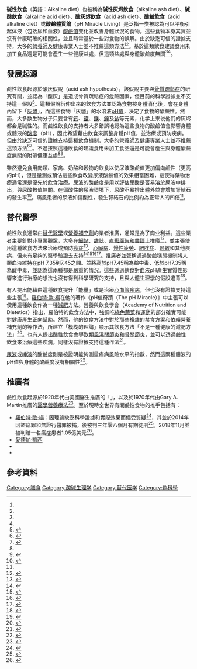 {{替代医学系统}}
{{medical}}
'''碱性飲食'''（英語：Alkaline diet）也被稱為'''碱性灰烬飲食'''（alkaline ash diet）、'''碱酸飲食'''（alkaline acid diet）、'''酸灰烬飲食'''（acid ash diet）、'''酸鹼飲食'''（acid alkaline diet）或'''酸鹼體質論'''（pH Miracle Living）是泛指一类被認為可以平衡引起体液（包括尿和血液）[[PH值|酸鹼值]]变化並改善身體狀況的食物。這些食物本身其實並沒有什麼明確的相關性，並且時常基於一些對食物的誤解。由於缺乏可信的證據支持，大多的[[營養師|營養師]]及健康專業人士並不推薦這類方法<ref name=":2" /><ref name=":0" />。基於這類飲食建議食用未加工食品還是可能會產生一些健康益處，但這類益處與身體酸鹼度無關<ref name=":0" /><ref name=":3" />。

== 發展起源 ==
鹼性飲食起源於酸灰假說（acid ash hypothesis），該假說主要與[[骨質疏鬆症|骨質疏鬆症]]的研究有關，並認為「酸灰」是造成骨質疏鬆症的危險因素，但目前的科學證據並不支持這一假設<ref>{{Cite journal|title=Does a High Dietary Acid Content Cause Bone Loss, and Can Bone Loss Be Prevented With an Alkaline Diet?|url=https://doi.org/10.1016/j.jocd.2013.08.014|last=Hanley|first=David A.|last2=Whiting|first2=Susan J.|date=2013-10|journal=Journal of Clinical Densitometry|issue=4|doi=10.1016/j.jocd.2013.08.014|volume=16|pages=420–425|issn=1094-6950}}</ref>。這類假說衍伸出來的飲食方法並認為食物被身體消化後，會在身體內留下「[[灰分|灰燼]]」，而這些食物「灰燼」的水溶液[[pH值|pH值]]，決定了食物的酸鹼性。然而，大多数生物分子只要含有[[鈣|鈣]]、[[鐵|鐵]]、[[鎂|鎂]]、[[鋅|鋅]]及[[钠|钠]]等元素，化学上来说他们的灰烬都会是碱性的。而鹼性飲食的支持者大多錯誤地認為這些食物的酸鹼值會影響身體或體液的[[酸度|酸度]]（pH），因此希望藉由飲食來調整身體pH值，並治療或預防疾病。但由於缺乏可信的證據支持這種飲食機制，大多的[[營養師|營養師]]及健康專業人士並不推薦這類方法<ref name=":2">{{Cite web|url=https://web.archive.org/web/20150327162238/http://www.intelihealth.com/article/alkaline-diets-and-cancer-fact-or-fiction|title=Alkaline Diets and Cancer: Fact or Fiction? - Intelihealth|accessdate=2018-11-10|date=2015-03-27}}</ref><ref name=":0">{{Cite news|url=http://www.webmd.com/diet/alkaline-diets|title=Alkaline Diet Plan Review: Does It Work?|newspaper=WebMD|accessdate=2018-11-10|language=en-US|archive-date=2015-10-06|archive-url=https://web.archive.org/web/20151006034254/http://www.webmd.com/diet/alkaline-diets|dead-url=no}}</ref>。不過按照這種飲食的建議食用未加工食品還是可能會產生與身體酸鹼度無關的附帶健康益處<ref name=":0" /><ref name=":3">{{Cite journal|title=The Alkaline Diet: Is There Evidence That an Alkaline pH Diet Benefits Health?|author=|url=https://doi.org/10.1155/2012/727630|last=Schwalfenberg|first=Gerry K.|date=2012|journal=Journal of Environmental and Public Health|issue=|doi=10.1155/2012/727630|others=|year=|volume=2012|page=|pages=1–7|language=en|issn=1687-9805|pmc=3195546|pmid=22013455}}</ref>。

雖然避免食用肉類、家禽、奶酪和穀物的飲食以使尿液酸鹼值更加偏向鹼性（更高的pH），但是量測或預估這些飲食改變尿液酸鹼值的效果相當困難，這使得藥物治療通常還是優先於飲食治療。尿液的酸鹼度是用以評估尿酸是否易溶於尿液中排出，與尿酸數值無關。在偏酸性的尿液環境下，尿酸不易排出體外並會增加腎結石的發生率<ref name=":1">{{Cite web|url=https://www.kingnet.com.tw/knNew/news/single-article.html?newId=10878|title=普遍存在的錯誤觀念『尿酸＝尿液酸鹼度』嗎？|accessdate=2018-11-11|author=周韋任|date=|last=|work=www.kingnet.com.tw|publisher=KingNet 國家網路醫藥|language=zh-TW|archive-date=2018-11-11|archive-url=https://web.archive.org/web/20181111133623/https://www.kingnet.com.tw/knNew/news/single-article.html?newId=10878|dead-url=no}}</ref>。痛風患者的尿液如偏酸性，發生腎結石的比例約為正常人的四倍<ref name=":1" />。 

== 替代醫學 ==
{{Further|替代醫學}}
鹼性飲食通常由[[替代医学|替代醫學]]或[[营养补充剂|營養補充劑]]的業者推廣，通常是為了商业利益。這些業者主要針對非專業觀眾，大多在[[網站|網站]]、[[杂志|雜誌]]、[[直邮广告|直郵廣告]]和[[图书|書籍]]上推廣<ref>{{Cite journal|title=Causal assessment of dietary acid load and bone disease: a systematic review & meta-analysis applying Hill's epidemiologic criteria for causality|author=|url=https://doi.org/10.1186/1475-2891-10-41|last=Fenton|first=Tanis R|last2=Tough|first2=Suzanne C|date=2011-04-30|journal=Nutrition Journal|issue=1|doi=10.1186/1475-2891-10-41|others=|year=|volume=10|page=|language=En|issn=1475-2891|pmc=3114717|pmid=21529374|last3=Lyon|first3=Andrew W|last4=Eliasziw|first4=Misha|last5=Hanley|first5=David A}}</ref>，並主張使用這種飲食方法來治療或預防[[癌症|癌症]]<ref>{{Cite book|url=https://www.worldcat.org/oclc/166255166|title=Principles and practice of gastrointestinal oncology|last=Kelsen|first=David|date=2008|publisher=Lippincott, Williams & Wilkins|year=|isbn=9780781776172|edition=2nd ed|location=Philadelphia|pages=|chapter=|oclc=166255166}}</ref>、[[心脏病|心臟病]]、[[慢性疲勞症候群|慢性疲勞]]、[[肥胖症|肥胖症]]、[[过敏|過敏]]和其他疾病，但未有足夠的醫學驗證去支持<ref name="intelihealth">{{cite web|url=http://www.intelihealth.com/article/alkaline-diets-and-cancer-fact-or-fiction?hd=null|title=Alkaline Diets and Cancer: Fact or Fiction?|accessdate=2012-02-22|date=2010-12-20|last=Vangsness|first=Stephanie|publisher=Intelihealth|language=en|archiveurl=https://web.archive.org/web/20150327162238/http://www.intelihealth.com/article/alkaline-diets-and-cancer-fact-or-fiction|archivedate=2015-03-27|deadurl=yes}}</ref><ref name="fenton-1">{{cite journal|title=Causal assessment of dietary acid load and bone disease: a systematic review & meta-analysis applying Hill's epidemiologic criteria for causality|author=Fenton TR, Tough SC, Lyon AW, Eliasziw M, Hanley DA|url=http://www.nutritionj.com/content/10//41|journal=Nutr J|issue=|doi=10.1186/1475-2891-10-41|year=2011|volume=10|pages=41|pmc=3114717|pmid=21529374}}</ref><ref name="fenton-2">{{cite journal|title=Meta-analysis of the effect of the acid-ash hypothesis of osteoporosis on calcium balance|author=Fenton TR, Lyon AW, Eliasziw M, Tough SC, Hanley DA|url=http://dx.doi.org/10.1359/jbmr.090515|date=November 2009|journal=J. Bone Miner. Res.|issue=11|doi=10.1359/jbmr.090515|volume=24|pages=1835–40|pmid=19419322}}</ref><ref name="fenton-3">{{cite journal|title=Phosphate decreases urine calcium and increases calcium balance: a meta-analysis of the osteoporosis acid-ash diet hypothesis|author=Fenton TR, Lyon AW, Eliasziw M, Tough SC, Hanley DA|url=http://www.nutritionj.com/content/8//41|journal=Nutr J|issue=|doi=10.1186/1475-2891-8-41|year=2009|volume=8|pages=41|pmc=2761938|pmid=19754972}}</ref>。推廣者並聲稱通過酸鹼穩態機制將人類血液維持在pH 7.35到7.45之間。並將高於pH7.45稱為鹼中毒、低於pH7.35稱為酸中毒，並認為這兩種都是嚴重的情況。這些透過飲食對血液pH產生實質性影響來進行治療的想法也沒有得到科學研究的支持，且與[[人体生理学|人體生理學]]的假設違背<ref>{{Cite web|url=https://www.quackwatch.org/01QuackeryRelatedTopics/DSH/coral2.html|title=Acid/Alkaline Theory of Disease Is Nonsense|accessdate=2018-11-10|work=www.quackwatch.org|archive-date=2018-11-09|archive-url=https://web.archive.org/web/20181109213230/http://www.quackwatch.org/01QuackeryRelatedTopics/DSH/coral2.html|dead-url=no}}</ref>。

有人提出能藉由這種飲食提升「能量」或是治療[[心血管疾病|心血管疾病]]，但也沒有證據支持這些主張<ref>{{Cite web|url=http://www.cancer.ca/en/prevention-and-screening/be-aware/cancer-myths-and-controversies/an-alkaline-diet-and-cancer/|title=Canadian Cancer Society|accessdate=2018-11-14|work=www.cancer.ca|language=en}}</ref>。[[羅伯特·歐·楊|羅伯特·歐·楊]]在他的著作《pH值奇蹟（The pH Miracle）》中主張可以使用這種飲食作為一種[[减肥|減肥]]方法。營養與飲食學會（Academy of Nutrition and Dietetics）指出，羅伯特的飲食方法中，強調吃[[绿叶蔬菜|綠色蔬菜]]和[[運動|運動]]的部分確實可能對健康產生正向幫助。然而，他的飲食方法中對於那些複雜的禁食方案和依賴營養補充劑的等作法，所建立「模糊的理論」顯示其飲食方法「不是一種健康的減肥方法」<ref>{{Cite web|url=https://web.archive.org/web/20170225205854/http://www.eatrightpro.org/resource/media/trends-and-reviews/book-reviews/the-ph-miracle-for-weight-loss|title=The pH Miracle for Weight Loss|accessdate=2018-11-14|date=2017-02-25}}</ref>。也有人提出酸性飲食會導致[[類風濕性關節炎|類風濕關節炎]]和[[骨关节炎|骨關節炎]]，並可以透過鹼性飲食來治療這些疾病，同樣沒有證據支持這種作法<ref>{{Cite web|url=https://web.archive.org/web/20120809024023/http://www.webmd.com/osteoarthritis/guide/arthritis-diets-supplements|title=Arthritis Diets & Supplements: Do They Work?|accessdate=2018-11-14|date=2012-08-09}}</ref>。

[[尿液|尿液]]或[[唾液|唾液]]的酸鹼度則是被證明能夠測量疾病風險水平的指數，然而這兩種體液的pH值與身體的酸鹼度沒有相關性<ref>{{Cite web|url=http://www.aicr.org/patients-survivors/healthy-or-harmful/alkaline-diets.html|title=Alkaline diets|accessdate=2018-11-14|work=www.aicr.org|language=en|archive-date=2018-10-20|archive-url=https://web.archive.org/web/20181020020712/http://www.aicr.org/patients-survivors/healthy-or-harmful/alkaline-diets.html|dead-url=no}}</ref>。

== 推廣者 ==
鹼性飲食起源於1920年代由美國醫生{{link-en|William Howard Hay|William Howard Hay}}推廣的「{{link-en|Hay diet|Hay diet}}」，以及於1970年代由Gary A. Martin推廣的[[醫學營養療法|醫學營養療法]]<ref>{{cite web | url = http://www.quackwatch.org/01QuackeryRelatedTopics/Tests/reams.html | title = Urine/Saliva pH Testing: Another Gimmick to Sell You Something | authorlink = Stephen Barrett | first = Stephen | last = Barrett | publisher = [[Quackwatch|Quackwatch]] | accessdate = 2012-02-27 | archive-date = 2012-03-10 | archive-url = https://web.archive.org/web/20120310090810/http://www.quackwatch.org/01QuackeryRelatedTopics/Tests/reams.html | dead-url = no }}</ref>。至於現時全世界有關鹼性食物的推手包括有：
* [[羅伯特·歐·楊|羅伯特·歐·楊]]：因理論缺乏科學證據和實際效果而備受質疑<ref>{{Cite news|url=https://www.sciencebasedmedicine.org/ph-miracle-living-dr-robert-o-young-finally-arrested-but-will-it-stop-him/|title=pH Miracle Living “Dr.” Robert O. Young is finally arrested, but will it stop him?|date=2014-01-27|newspaper=Science-Based Medicine|accessdate=2018-11-10|language=en-US|archive-date=2018-11-08|archive-url=https://web.archive.org/web/20181108184554/https://sciencebasedmedicine.org/ph-miracle-living-dr-robert-o-young-finally-arrested-but-will-it-stop-him/|dead-url=no}}</ref>，其並於2014年因盜竊罪和無證行醫罪被捕，後被判三年零八個月有期徒刑<ref>{{Cite news|url=https://www.nbcsandiego.com/news/local/pH-Miracle-Author-Robert-O-Young-Sentenced-431659933.html|title='pH Miracle' Author Robert O. Young Sentenced|newspaper=NBC 7 San Diego|accessdate=2018-11-10|language=en|archive-date=2018-06-22|archive-url=https://web.archive.org/web/20180622164530/https://www.nbcsandiego.com/news/local/pH-Miracle-Author-Robert-O-Young-Sentenced-431659933.html|dead-url=no}}</ref>。2018年11月並被判賠一名癌症患者1.05億美元<ref>{{Cite web|url=http://finance.sina.com.cn/roll/2018-11-08/doc-ihmutuea8060140.shtml|title=酸碱体质论创始人被罚，1.05亿美元罚款填不上伪科学的坑|accessdate=2018-11-10|work=finance.sina.com.cn|archive-date=2018-11-08|archive-url=https://web.archive.org/web/20181108184532/http://finance.sina.com.cn/roll/2018-11-08/doc-ihmutuea8060140.shtml|dead-url=no}}</ref>。
* [[愛德加·凱西|愛德加·凱西]]
* {{link-en| D. C. Jarvis| D. C. Jarvis}}
* {{link-en|Herman Aihara|Herman Aihara}}

== 參考資料 ==
{{Reflist|2}}

[[Category:膳食|Category:膳食]]
[[Category:酸碱生理学|Category:酸碱生理学]]
[[Category:替代医学|Category:替代医学]]
[[Category:偽科學|Category:偽科學]]